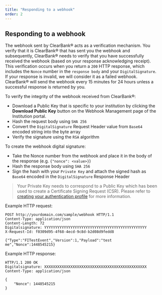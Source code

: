 ```yaml
---
title: "Responding to a webhook"
order: 2
---
```


## Responding to a webhook

The webhook sent by ClearBank® acts as a verification mechanism.
You verify that it is ClearBank® that has sent you the webhook and subsequently, ClearBank® needs to verify that you have successfully received the webhook (based on your response acknowledging receipt).
This verification occurs when you return a `200` HTTP response, which includes the `Nonce` number in the `response body`  and your `DigitalSignature`.
If your response is invalid, we will consider it as a failed webhook.
ClearBank® will send the webhook every 15 minutes for 24 hours unless a successful response is returned by you.

To verify the integrity of the webhook received from ClearBank®:
- Download a Public Key that is specific to your institution by clicking the **Download Public Key** button on the Webhook Management page of the Institution portal.
- Hash the request body using `SHA 256`
- Convert the `DigitalSignature` Request Header value from `Base64` encoded string into the byte array
- Verify the signature using the `RSA` algorithm

To create the webhook digital signature:
- Take the Nonce number from the webhook and place it in the body of the response (e.g. `{"nonce": <value>}`)
- Hash the response body using `SHA 256`
- Sign the hash with your `Private Key` and attach the signed hash as `Base64` encoded in the `DigitalSignature` Response Header

> Your Private Key needs to correspond to a Public Key which has been used to create a Certificate Signing Request (CSR). Please refer to [creating your authentication profile](/#creating-your-authentication-profile) for more information.

Example HTTP request:
```
POST http://yourdomain.com/sample/webhook HTTP/1.1
Content-Type: application/json
Content-Length: 72
Digitalsignature: YYYYYYYYYYYYYYYYYYYYYYYYYYYYYYYYYYYYYYYYYYYYYYY
X-Request-Id: f0309d95-4f68-4ecd-9c8d-b2d08d9fedd8

{"Type":"FITestEvent","Version":1,"Payload":"test me","Nonce":1448545215}
```

Example HTTP response:
```
HTTP/1.1 200 OK
Digitalsignature: XXXXXXXXXXXXXXXXXXXXXXXXXXXXXXXXXXXXXXXXXXXXXXX
Content-Type: application/json

{
	"Nonce": 1448545215
}
```

